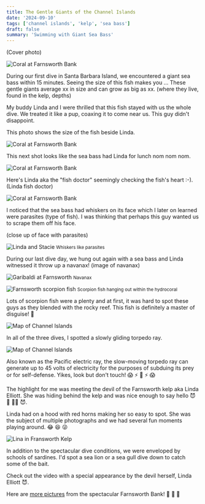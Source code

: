 ```yaml
---
title: The Gentle Giants of the Channel Islands
date: '2024-09-10'
tags: ['channel islands', 'kelp', 'sea bass']
draft: false
summary: 'Swimming with Giant Sea Bass'
---
```


(Cover photo)

<Image
  src="/static/images/channel-islands/farnsworth-coral.jpg"
  width={800}
  height={840}
  alt="Coral at Farnsworth Bank"
/>

During our first dive in Santa Barbara Island, we encountered a giant sea bass within 15 minutes. Seeing the size of this fish makes you ... These gentle giants average xx in size and can grow as big as xx.
(where they live, found in the kelp, depths)

My buddy Linda and I were thrilled that this fish stayed with us the whole dive. We treated it like a pup, coaxing it to come near us. This guy didn't disappoint.

This photo shows the size of the fish beside Linda.

<Image
  src="/static/images/channel-islands/farnsworth-coral.jpg"
  width={800}
  height={840}
  alt="Coral at Farnsworth Bank"
/>

This next shot looks like the sea bass had Linda for lunch nom nom nom.

<Image
  src="/static/images/channel-islands/farnsworth-coral.jpg"
  width={800}
  height={840}
  alt="Coral at Farnsworth Bank"
/>

Here's Linda aka the "fish doctor" seemingly checking the fish's heart :-).
(Linda fish doctor)

<Image
  src="/static/images/channel-islands/farnsworth-coral.jpg"
  width={800}
  height={840}
  alt="Coral at Farnsworth Bank"
/>

I noticed that the sea bass had whiskers on its face which I later on learned were parasites (type of fish). I was thinking that perhaps this guy wanted us to scrape them off his face.

(close up of face with parasites)

<Image
  src="/static/images/channel-islands/linda-stacie.jpg"
  width={800}
  height={840}
  alt="Linda and Stacie"
/>
<small>Whiskers like parasites</small>

During our last dive day, we hung out again with a sea bass and Linda witnessed it throw up a navanax!
(image of navanax)

<Image
  src="/static/images/channel-islands/farnsworth-garibalidi.jpg"
  width={800}
  height={840}
  alt="Garibaldi at Farnsworth"
/>
<small>Navanax</small>

<Image
  src="/static/images/channel-islands/farnsworth-scorpion-fish.jpg"
  width={800}
  height={840}
  alt="Farnsworth scorpion fish"
/>
<small>Scorpion fish hanging out within the hydrocoral</small>

Lots of scorpion fish were a plenty and at first, it was hard to spot these guys as they blended with the rocky reef. This fish is definitely a master of disguise! 🥸

<Image
  src="/static/images/channel-islands/farnsworth-torpedo-ray2.jpg"
  width={800}
  height={840}
  alt="Map of Channel Islands"
/>

In all of the three dives, I spotted a slowly gliding torpedo ray.

<Image
  src="/static/images/channel-islands/farnsworth-torpedo-ray.jpg"
  width={800}
  height={840}
  alt="Map of Channel Islands"
/>

Also known as the Pacific electric ray, the slow-moving torpedo ray can generate up to 45 volts of electricity for the purposes of subduing its prey or for self-defense. Yikes, look but don't touch! 😱 ⚡ 🔌 ⚡ 😱

The highlight for me was meeting the devil of the Farnsworth kelp aka Linda Elliott. She was hiding behind the kelp and was nice enough to say hello 😈 👋 🤘🏼 😈.

Linda had on a hood with red horns making her so easy to spot. She was the subject of multiple photographs and we had several fun moments playing around. 😂 😆 😜

<Image
  src="/static/images/channel-islands/farnsworth-linda.jpg"
  width={800}
  height={840}
  alt="Lina in Fransworth Kelp"
/>

In addition to the spectacular dive conditions, we were enveloped by schools of sardines. I'd spot a sea lion or a sea gull dive down to catch some of the bait.

Check out the video with a special appearance by the devil herself, Linda Elliott 😈.

<YouTube embedId="p4jZ3efwp1c?si=sKh1ZOoYUahAYhBY" />

Here are [more pictures](https://generosalitton.smugmug.com/Farnsworth-Banks/n-kJK6S9) from the spectacular Farnsworth Bank! 👋 👋 👋
